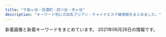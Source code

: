 ```yaml
---
title: "千駄ヶ谷・信濃町・四ツ谷・市ヶ谷"
description: "キーワード別にの巨乳アジアン・チャイナエステ嬢情報をまとめました。"
---
```


新着画像と新着キーワードをまとめています。
2021年06月26日の情報です。

<DmmAffiliateIns />
<KeywordTable
  shops={
    [
    {
        "name": "\u30b9\u30de\u30a4\u30eb",
        "keywords": {
            "C": 14
        },
        "img_links": [
            "http://e-yotsuya.net/images/mobile.png",
            "http://e-yotsuya.net/images/room.jpg",
            "http://e-yotsuya.net/images/news-tit1.jpg",
            "http://e-yotsuya.net/images/news-tit.png",
            "http://e-yotsuya.net/images/g2.jpg",
            "http://e-yotsuya.net/images/baner2.jpg",
            "http://e-yotsuya.net/images/tite-staff1.jpg",
            "http://e-yotsuya.net/images/g5.jpg",
            "http://e-yotsuya.net/images/g8.jpg",
            "http://e-yotsuya.net/images/g4.jpg",
            "http://e-yotsuya.net/images/tite-staff.jpg",
            "http://e-yotsuya.net/images/top.jpg",
            "http://e-yotsuya.net/images/g1.jpg",
            "http://e-yotsuya.net/images/g6.jpg",
            "http://e-yotsuya.net/images/g9.jpg",
            "http://e-yotsuya.net/images/top2.png",
            "http://e-yotsuya.net/images/baner.jpg",
            "http://e-yotsuya.net/images/g7.jpg",
            "http://e-yotsuya.net/images/g3.jpg"
        ],
        "station": "JR\u56db\u30c4\u8c37\u99c5\u8d64\u5742\u53e3",
        "url": "http://e-yotsuya.net/"
    },
    {
        "url": "http://lakulaku.info/",
        "station": "\u56db\u8c37\u4e09\u4e01\u76ee\u99c52\u756a",
        "img_links": [
            "http://lakulaku.info/images/staff/rina.jpg",
            "http://lakulaku.info/images/staff/5-3.jpg",
            "http://lakulaku.info/img/5-1.jpg",
            "http://lakulaku.info/images/staff/5-2.jpg",
            "http://lakulaku.info/img/s06.jpg",
            "http://lakulaku.info/images/top.jpg",
            "http://lakulaku.info/img/rina.jpg",
            "http://lakulaku.info/images/mobile.png",
            "http://lakulaku.info/images/staff/5-4.jpg",
            "http://lakulaku.info/images/staff/5-5.jpg",
            "http://lakulaku.info/img/5-4.jpg",
            "http://lakulaku.info/img/5-2.jpg",
            "http://lakulaku.info/images/newtit.png",
            "http://lakulaku.info/images/titestaff.png",
            "http://lakulaku.info/swf/baner.jpg",
            "http://lakulaku.info/img/5-5.jpg",
            "http://lakulaku.info/images/staff/mari.jpg",
            "http://lakulaku.info/images/staff/ai.jpg",
            "http://lakulaku.info/img/5-3.jpg",
            "http://lakulaku.info/images/staff/yumi.jpg",
            "http://lakulaku.info/images/staff/s06.jpg",
            "http://lakulaku.info/images/staff/momo.jpg",
            "http://lakulaku.info/images/staff/ai-a.jpg",
            "http://lakulaku.info/images/staff/5-1.jpg",
            "http://lakulaku.info/images/staff/sizuka.jpg",
            "http://lakulaku.info/images/staff/nena.jpg"
        ],
        "keywords": {},
        "name": "\u767e\u5408"
    },
    {
        "keywords": {
            "C": 13
        },
        "name": "\u5922\u306e\u90e8\u5c4b",
        "station": "\u56db\u8c37\u4e09\u4e01\u76ee\u99c52\u756a\u53e3",
        "img_links": [
            "http://visirala.xyz/static/picture/ttl_wnew.png",
            "http://visirala.xyz/static/picture/campaign_ani.png",
            "http://visirala.xyz/uploads/210609/1-2106091K60Ba.jpg",
            "http://visirala.xyz/uploads/210609/1-2106091K424191.jpg",
            "http://visirala.xyz/static/picture/ttl_pickup.png",
            "http://visirala.xyz/static/picture/ttl_mobile.png",
            "http://visirala.xyz/uploads/210609/1-2106091K524457.jpg",
            "http://visirala.xyz/static/picture/head.png",
            "http://visirala.xyz/static/picture/ttl_girls.png",
            "http://visirala.xyz/uploads/210609/1-2106091K4592c.jpg",
            "http://visirala.xyz/uploads/210625/1-210625134621208.jpg",
            "http://visirala.xyz/static/picture/ttl_staff.png",
            "http://visirala.xyz/uploads/210609/1-2106091K62S10.jpg"
        ],
        "url": "http://visirala.xyz/"
    },
    {
        "name": "ROSA",
        "img_links": [
            "http://e-rosa.net/images/aya1.jpg",
            "http://e-rosa.net/images/girl_01.png",
            "http://e-rosa.net/images/te2.jpg",
            "http://e-rosa.net/images/005.jpg",
            "http://e-rosa.net/images/mimi.jpg",
            "http://e-rosa.net/images/nei_03.png",
            "http://e-rosa.net/images/ddd.jpg",
            "http://e-rosa.net/images/news_bottom.jpg",
            "http://e-rosa.net/images/tite-link.png",
            "http://e-rosa.net/images/ha.jpg",
            "http://e-rosa.net/images/rina0.jpg",
            "http://e-rosa.net/images/002.jpg",
            "http://e-rosa.net/images/nei_01.png",
            "http://e-rosa.net/images/haruka.jpg",
            "http://e-rosa.net/images/pagetop.png",
            "http://e-rosa.net/images/006.jpg",
            "http://e-rosa.net/images/meyi1.jpg",
            "http://e-rosa.net/images/sejutu1.jpg",
            "http://e-rosa.net/images/grande.jpg",
            "http://e-rosa.net/images/009.jpg",
            "http://e-rosa.net/images/news_top.jpg",
            "http://e-rosa.net/images/right_bottom.png",
            "http://e-rosa.net/images/meyi2.jpg",
            "http://e-rosa.net/images/ayaka.jpg",
            "http://e-rosa.net/images/girl_03.png",
            "http://e-rosa.net/images/rina1.jpg",
            "http://e-rosa.net/images/rimi.jpg",
            "http://e-rosa.net/images/access3.jpg",
            "http://e-rosa.net/images/te1.jpg",
            "http://e-rosa.net/images/004.jpg",
            "http://e-rosa.net/images/girl_top.png",
            "http://e-rosa.net/images/tite-staff.png",
            "http://e-rosa.net/images/003.jpg",
            "http://e-rosa.net/images/sejutu5.jpg",
            "http://e-rosa.net/images/tite-magazine.png",
            "http://e-rosa.net/images/yuri.jpg",
            "http://e-rosa.net/images/k1.jpg",
            "http://e-rosa.net/images/yuyu.jpg",
            "http://e-rosa.net/images/noimage.jpg",
            "http://e-rosa.net/images/right_top.png",
            "http://e-rosa.net/images/rina2.jpg",
            "http://e-rosa.net/images/g13.jpg",
            "http://e-rosa.net/images/mio.jpg",
            "http://e-rosa.net/images/sejutu6.jpg",
            "http://e-rosa.net/images/aya2.jpg",
            "http://e-rosa.net/images/001.jpg",
            "http://e-rosa.net/images/yuyi.jpg",
            "http://e-rosa.net/images/g1.jpg",
            "http://e-rosa.net/images/te3.jpg",
            "http://e-rosa.net/images/sejutu2.jpg",
            "http://e-rosa.net/images/misa1.jpg",
            "http://e-rosa.net/images/yuna.jpg",
            "http://e-rosa.net/images/risa.jpg",
            "http://e-rosa.net/images/girlx_top.png",
            "http://e-rosa.net/images/gg1.png"
        ],
        "url": "http://e-rosa.net/",
        "station": "\u56db\u8c37\u4e09\u4e01\u76ee\u99c52\u756a",
        "keywords": {}
    },
    {
        "name": "Moon",
        "url": "http://xn--vckg5a9gug.in.net/",
        "station": "\u9eb9\u753a\u99c51\u756a\u51fa\u53e3",
        "keywords": {
            "86": 3,
            "85": 1,
            "D": 4
        },
        "img_links": [
            "http://xn--vckg5a9gug.in.net/images/sys.jpg",
            "http://xn--vckg5a9gug.in.net/images/no.png",
            "http://xn--vckg5a9gug.in.net/images/tit1.jpg",
            "http://xn--vckg5a9gug.in.net/images/fbt.jpg",
            "http://xn--vckg5a9gug.in.net/images/tit4.jpg",
            "http://xn--vckg5a9gug.in.net/images/cg03.jpg",
            "http://xn--vckg5a9gug.in.net/images/top.jpg",
            "http://xn--vckg5a9gug.in.net/images/fbf.jpg",
            "http://xn--vckg5a9gug.in.net/images/tit3.jpg",
            "http://xn--vckg5a9gug.in.net/link/menlog.jpg",
            "http://xn--vckg5a9gug.in.net/images/fla.jpg",
            "http://xn--vckg5a9gug.in.net/images/cg04.jpg",
            "http://xn--vckg5a9gug.in.net/images/tit5.jpg",
            "http://xn--vckg5a9gug.in.net/images/tit2.jpg",
            "http://xn--vckg5a9gug.in.net/images/cg02.jpg",
            "http://xn--vckg5a9gug.in.net/images/cg01.jpg"
        ]
    },
    {
        "name": "\u5149\u540d",
        "img_links": [
            "http://aqua.jpn.cm/images/1.jpg",
            "http://aqua.jpn.cm/images/2.jpg",
            "http://aqua.jpn.cm/images/room3.jpg",
            "http://aqua.jpn.cm/photos/sites/16/2021/01/2021011401054262.jpg",
            "http://aqua.jpn.cm/photos/sites/16/2020/03/2020030507254950.jpg",
            "http://aqua.jpn.cm/photos/sites/16/2021/03/2021031006535594.jpg",
            "http://aqua.jpn.cm/images/room4.jpg",
            "http://aqua.jpn.cm/photos/sites/16/2020/12/2020120208263886.jpg",
            "http://aqua.jpn.cm/photos/sites/16/2020/10/2020100906522289.jpg",
            "http://aqua.jpn.cm/photos/sites/16/2018/01/2018011007032034.jpg",
            "http://aqua.jpn.cm/images/s_staff.png",
            "http://aqua.jpn.cm/images/s_news.jpg",
            "http://aqua.jpn.cm/photos/sites/16/2019/03/2019031107062221.jpg",
            "http://aqua.jpn.cm/images/3.jpg",
            "http://aqua.jpn.cm/photos/sites/16/2018/05/2018052105590585.jpg",
            "http://aqua.jpn.cm/photos/sites/16/2021/03/2021032308500056.jpg",
            "http://aqua.jpn.cm/images/s_pick.png",
            "http://aqua.jpn.cm/images/line.jpg",
            "http://aqua.jpn.cm/photos/sites/16/2021/03/2021032308500758.jpg",
            "http://aqua.jpn.cm/photos/sites/16/2018/01/2018013112184869.jpg",
            "http://aqua.jpn.cm/images/top.png",
            "http://aqua.jpn.cm/photos/sites/16/2020/09/2020091507031094.jpg",
            "http://aqua.jpn.cm/photos/sites/16/2020/04/2020040301184076.jpg",
            "http://aqua.jpn.cm/photos/sites/16/2020/10/2020100508293240.jpg",
            "http://aqua.jpn.cm/images/room1.jpg",
            "http://aqua.jpn.cm/photos/sites/16/2018/01/2018011007031662.jpg",
            "http://aqua.jpn.cm/images/room5.jpg",
            "http://aqua.jpn.cm/photos/sites/16/2019/02/2019020108033676.jpg",
            "http://aqua.jpn.cm/images/mobile.jpg",
            "http://aqua.jpn.cm/photos/sites/16/2021/03/2021030106235633.jpg",
            "http://aqua.jpn.cm/images/room2.jpg",
            "http://aqua.jpn.cm/photos/sites/16/2018/01/2018011007031899.jpg"
        ],
        "keywords": {
            "C": 54,
            "87": 18,
            "84": 18,
            "D": 252,
            "86": 126,
            "82": 18,
            "83": 18,
            "85": 108
        },
        "station": "\u56db\u8c37\u4e09\u4e01\u76ee\u99c52\u756a\u51fa\u53e3",
        "url": "http://aqua.jpn.cm/"
    },
    {
        "station": "\u56db\u8c37\u4e09\u4e01\u76ee\u99c53\u756a\u51fa\u53e3",
        "name": "1819\uff5e\u7d46",
        "img_links": [
            "http://1819-kizuna.work/img/s33.jpg",
            "http://1819-kizuna.work/img/st030.jpg",
            "http://1819-kizuna.work/img/s24.jpg",
            "http://1819-kizuna.work/img/fla.jpg",
            "http://1819-kizuna.work/img/jk.jpg",
            "http://1819-kizuna.work/i/img/r4.jpg",
            "http://1819-kizuna.work/i/img/r2.jpg",
            "http://1819-kizuna.work/i/img/st30.jpg",
            "http://1819-kizuna.work/img/1F431.png",
            "http://1819-kizuna.work/img/s30.jpg",
            "http://1819-kizuna.work/i/img/st032.jpg",
            "http://1819-kizuna.work/i/img/r3.jpg",
            "http://1819-kizuna.work/img/st24.jpg",
            "http://1819-kizuna.work/i/img/st24.jpg",
            "http://1819-kizuna.work/img/mo.png",
            "http://1819-kizuna.work/img/st032.jpg",
            "http://1819-kizuna.work/img/botton.jpg",
            "http://1819-kizuna.work/i/img/s2.jpg",
            "http://1819-kizuna.work/img/st32.jpg",
            "http://1819-kizuna.work/i/img/s3.jpg",
            "http://1819-kizuna.work/i/img/r1.jpg",
            "http://1819-kizuna.work/i/img/skr.png",
            "http://1819-kizuna.work/img/st024.jpg",
            "http://1819-kizuna.work/img/st30.jpg",
            "http://1819-kizuna.work/i/img/st030.jpg",
            "http://1819-kizuna.work/img/1F339.png",
            "http://1819-kizuna.work/img/st33.jpg",
            "http://1819-kizuna.work/img/bottom.jpg",
            "http://1819-kizuna.work/i/img/st33.jpg",
            "http://1819-kizuna.work/img/s25.jpg",
            "http://1819-kizuna.work/img/1F60A.png",
            "http://1819-kizuna.work/img/1F353.png",
            "http://1819-kizuna.work/img/skr.png",
            "http://1819-kizuna.work/img/st25.jpg",
            "http://1819-kizuna.work/i/img/s5.jpg",
            "http://1819-kizuna.work/i/img/s6.jpg",
            "http://1819-kizuna.work/i/img/s1.jpg",
            "http://1819-kizuna.work/i/img/st25.jpg",
            "http://1819-kizuna.work/i/img/jk.jpg",
            "http://1819-kizuna.work/img/st033.jpg",
            "http://1819-kizuna.work/img/1F351.png",
            "http://1819-kizuna.work/i/img/st32.jpg",
            "http://1819-kizuna.work/img/1F33C.png",
            "http://1819-kizuna.work/i/img/s4.jpg",
            "http://1819-kizuna.work/i/img/st024.jpg",
            "http://1819-kizuna.work/i/img/st033.jpg",
            "http://1819-kizuna.work/img/s32.jpg"
        ],
        "keywords": {
            "86": 2,
            "C": 12,
            "84": 2,
            "D": 5,
            "85": 4
        },
        "url": "http://1819-kizuna.work/"
    },
    {
        "img_links": [],
        "name": "\u7652\u3057\u306e\u5c4b",
        "keywords": {},
        "url": "http://bimajo.ies.fun/",
        "station": "\u56db\u8c37\u4e09\u4e01\u76ee\u99c52\u756a\u51fa\u53e3"
    },
    {
        "station": "\u56db\u8c37\u4e09\u4e01\u76ee\u99c52\u756a\u53e3",
        "keywords": {
            "88": 2,
            "D": 6,
            "87": 4,
            "95": 2,
            "C": 17,
            "84": 2,
            "85": 4,
            "86": 4
        },
        "url": "http://l-rlx.com/",
        "name": "\u30aa\u30fc\u30ed\u30e9",
        "img_links": [
            "http://l-rlx.com/girl/05.jpg",
            "http://l-rlx.com/images/sub_09.jpg",
            "http://l-rlx.com/images/index_20.jpg",
            "http://l-rlx.com/images/staff_09.jpg",
            "http://l-rlx.com/s/uploads/01.jpg",
            "http://l-rlx.com/girl/04.jpg",
            "http://l-rlx.com/images/02.jpg",
            "http://l-rlx.com/s/uploads/03.jpg",
            "http://l-rlx.com/s/images/tel.png",
            "http://l-rlx.com/s/images/slider/2.jpg",
            "http://l-rlx.com/images/index_12.jpg",
            "http://l-rlx.com/girl/09.jpg",
            "http://l-rlx.com/s/images/t2.jpg",
            "http://l-rlx.com/s/images/iphone.png",
            "http://l-rlx.com/s/images/okubokomachi.jpg",
            "http://l-rlx.com/s/uploads/05.jpg",
            "http://l-rlx.com/images/index_17.jpg",
            "http://l-rlx.com/s/uploads/02.jpg",
            "http://l-rlx.com/s/uploads/07.jpg",
            "http://l-rlx.com/s/uploads/06.jpg",
            "http://l-rlx.com/s/images/pc.png",
            "http://l-rlx.com/images/index_03.jpg",
            "http://l-rlx.com/s/images/slider/3.jpg",
            "http://l-rlx.com/images/info_09.jpg",
            "http://l-rlx.com/s/image/nav_topics.png",
            "http://l-rlx.com/images/info.jpg",
            "http://l-rlx.com/images/index_06.jpg",
            "http://l-rlx.com/s/uploads/08.jpg",
            "http://l-rlx.com/s/images/t4.jpg",
            "http://l-rlx.com/s/images/slider/prev.png",
            "http://l-rlx.com/s/images/top_2.jpg",
            "http://l-rlx.com/girl/07.jpg",
            "http://l-rlx.com/images/index_02.jpg",
            "http://l-rlx.com/s/images/slider/1.jpg",
            "http://l-rlx.com/images/index_14.jpg",
            "http://l-rlx.com/girl/01.jpg",
            "http://l-rlx.com/s/image/nav_cast.png",
            "http://l-rlx.com/s/images/slider/next.png",
            "http://l-rlx.com/images/03.jpg",
            "http://l-rlx.com/girl/08.jpg",
            "http://l-rlx.com/s/uploads/04.jpg",
            "http://l-rlx.com/images/index_07.jpg",
            "http://l-rlx.com/s/image/nav_manga.png",
            "http://l-rlx.com/images/rec_09.jpg",
            "http://l-rlx.com/s/images/service_01.png",
            "http://l-rlx.com/s/image/nav_top.png",
            "http://l-rlx.com/s/uploads/09.jpg",
            "http://l-rlx.com/images/index_21.jpg",
            "http://l-rlx.com/images/index_01.jpg",
            "http://l-rlx.com/images/01.jpg",
            "http://l-rlx.com/images/index_16.jpg",
            "http://l-rlx.com/images/index_05.jpg",
            "http://l-rlx.com/girl/00.jpg",
            "http://l-rlx.com/girl/02.jpg",
            "http://l-rlx.com/s/uploads/010.jpg",
            "http://l-rlx.com/girl/03.jpg",
            "http://l-rlx.com/s/images/t1.jpg",
            "http://l-rlx.com/images/rec.jpg",
            "http://l-rlx.com/s/image/nav_sys.png",
            "http://l-rlx.com/s/images/t3.jpg",
            "http://l-rlx.com/s/image/nav_hotel.png",
            "http://l-rlx.com/s/images/service_03.png",
            "http://l-rlx.com/images/index_04.jpg",
            "http://l-rlx.com/s/images/service_07.png"
        ]
    },
    {
        "url": "https://juno-esthe.tokyo/",
        "station": "\u56db\u30c4\u8c37\u99c52\u756a\u53e3",
        "img_links": [
            "https://juno-esthe.tokyo/wp-content/uploads/2021/02/3121tiramisu.jpg",
            "https://juno-esthe.tokyo/wp-content/uploads/2021/02/876251tiramisu.jpg",
            "https://juno-esthe.tokyo/wp-content/themes/este/img/1.jpg",
            "https://juno-esthe.tokyo/wp-content/uploads/2021/04/87612tiramisu.jpg",
            "https://juno-esthe.tokyo/wp-content/uploads/2021/04/89762517tiramisu.jpg",
            "https://juno-esthe.tokyo/wp-content/uploads/2021/02/3456utiramisu.jpg",
            "https://juno-esthe.tokyo/wp-content/uploads/2021/06/8976514tiramisu.jpg",
            "https://juno-esthe.tokyo/wp-content/uploads/2021/02/12345678tiramisu.jpg",
            "https://juno-esthe.tokyo/wp-content/uploads/2021/02/567tiramisu.jpg",
            "https://juno-esthe.tokyo/wp-content/themes/este/img/2.jpg",
            "https://juno-esthe.tokyo/wp-content/themes/este/img/top-img02.png",
            "https://juno-esthe.tokyo/wp-content/themes/este/img/3.jpg",
            "https://juno-esthe.tokyo/wp-content/themes/este/img/call.png",
            "https://juno-esthe.tokyo/wp-content/uploads/2021/03/4567tiramisu.jpg",
            "https://juno-esthe.tokyo/wp-content/themes/este/img/tel_header.png",
            "https://juno-esthe.tokyo/wp-content/uploads/2021/02/78621tiramisu.jpg",
            "https://juno-esthe.tokyo/wp-content/themes/este/img/tel_footer.png",
            "https://juno-esthe.tokyo/wp-content/uploads/2021/02/90876satiramisu.jpg",
            "https://juno-esthe.tokyo/wp-content/themes/este/img/top-img03.png",
            "https://juno-esthe.tokyo/wp-content/themes/este/img/top-img05.png",
            "https://juno-esthe.tokyo/wp-content/uploads/2021/02/8estrdyfugi.jpg",
            "https://juno-esthe.tokyo/wp-content/themes/este/img/top-img04.png",
            "https://juno-esthe.tokyo/wp-content/uploads/2021/03/1tiramisu.jpg",
            "https://juno-esthe.tokyo/wp-content/uploads/2021/06/8976251tiramisu.jpg",
            "https://juno-esthe.tokyo/wp-content/uploads/2021/02/1tiramisu-1.jpg",
            "https://juno-esthe.tokyo/wp-content/themes/este/img/top-img01.png",
            "https://juno-esthe.tokyo/wp-content/uploads/2021/06/8765126789tiramisu.jpg",
            "https://juno-esthe.tokyo/wp-content/themes/este/img/4.jpg",
            "https://juno-esthe.tokyo/wp-content/uploads/2021/03/31tiramisu.jpg"
        ],
        "keywords": {
            "\u30bb\u30af\u30b7\u30fc": 2,
            "C": 29,
            "D": 19,
            "E": 3
        },
        "name": "\u30c6\u30a3\u30e9\u30df\u30b9"
    }
]
}
/>
<DmmAffiliateScript />
